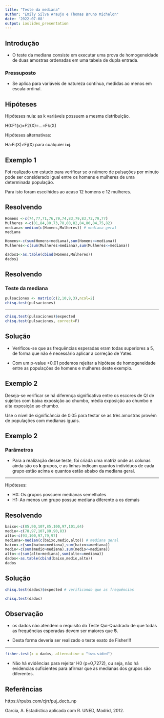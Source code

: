 ---
title: "Teste da mediana"
author: "Emily Silva Araujo e Thomas Bruno Michelon"
date: '2022-07-08'
output: ioslides_presentation
---


## Introdução

- O teste da mediana consiste em executar uma prova de homogeneidade de duas amostras ordenadas em uma tabela de dupla entrada.

### Pressuposto

- Se aplica para variáveis de natureza contínua, medidas ao menos em escala ordinal.


## Hipóteses

Hipóteses nula: as k variáveis possuem a mesma distribuição.  

H0:F1(x)=F2(X)=...=Fk(X)  

Hipóteses alternativas:  

Ha:Fi(X)≠Fj(X) para cualquier i≠j.

## Exemplo 1
Foi realizado um estudo para verificar se o número de pulsações por minuto pode ser considerado igual entre os homens e mulheres de uma determinada população.  

Para isto foram escolhidos ao acaso 12 homens e 12 mulheres.

## Resolvendo
```{r, echo=TRUE, warning=FALSE}
Homens <-c(74,77,71,76,79,74,83,79,83,72,79,77)
Mulheres <-c(81,84,80,73,78,80,82,84,80,84,75,82)
mediana<-median(c(Homens,Mulheres)) # mediana geral
mediana

Homens<-c(sum(Homens>mediana),sum(Homens<=mediana))
Mulheres<-c(sum(Mulheres>mediana),sum(Mulheres<=mediana))

dados1<-as.table(cbind(Homens,Mulheres))
dados1
```
## Resolvendo
### Teste da mediana

```{r, echo=TRUE, warning=FALSE}
pulsaciones <- matrix(c(2,10,9,3),ncol=2)
chisq.test(pulsaciones)

```
***

```{r, echo=TRUE, warning=FALSE}
chisq.test(pulsaciones)$expected
chisq.test(pulsaciones, correct=F)
```


## Solução

- Verificou-se que as frequências esperadas eram todas superiores a 5, de forma que não é necessário aplicar a correção de Yates.  

- Com um p-value <0.01 podemos rejeitar a hipótese de homogeneidade entre as populações de homens e mulheres deste exemplo.  

## Exemplo 2

Deseja-se verificar se há diferença significativa entre os escores de QI de sujeitos com baixa exposição ao chumbo, média exposição ao chumbo e alta exposição ao chumbo. 

Use o nível de significância de 0.05 para testar se as três amostras provêm de populações com medianas iguais.  


## Exemplo 2

### **Parâmetros**

- Para a realização desse teste, foi criada uma matriz onde as colunas ainda são os **k** grupos, e as linhas indicam quantos indivíduos de cada grupo estão acima e quantos estão abaixo da mediana geral.   


***

Hipóteses: 

- H0: Os grupos possuem medianas semelhates  
- H1: Ao menos um grupo possue mediana diferente a os demais
            

## Resolvendo
```{r, echo=TRUE, warning=FALSE}
baixo<-c(85,90,107,85,100,97,101,64)
medio<-c(78,97,107,80,90,83)
alto<-c(93,100,97,79,97)
mediana<-median(c(baixo,medio,alto)) # mediana geral
baixo<-c(sum(baixo>mediana),sum(baixo<=mediana))
medio<-c(sum(medio>mediana),sum(medio<=mediana))
alto<-c(sum(alto>mediana),sum(alto<=mediana))
dados<-as.table(cbind(baixo,medio,alto))
dados
```

## Solução
```{r, echo=TRUE, warning=FALSE}
chisq.test(dados)$expected # verificando que as frequências

chisq.test(dados)


```
## Observação

- os dados não atendem o requisito do Teste Qui-Quadrado de que todas as frequências esperadas devem ser maiores que **5**.

- Desta forma deveria ser realizado o teste exato de Fisher!!!


***
 
```{r, echo=TRUE, warning=FALSE}
fisher.test(x = dados, alternative = "two.sided")

```

- Não há evidências para rejeitar H0 (p=0,7272), ou seja, não há evidencias suficientes para afirmar que as medianas dos grupos são diferentes.  



## Referências

https://rpubs.com/cjrr/puj_decb_np

Garcia, A. Estadística aplicada com R. UNED, Madrid, 2012.